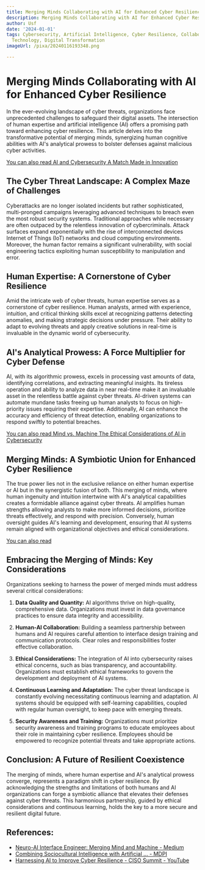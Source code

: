 ```yaml
---
title: Merging Minds Collaborating with AI for Enhanced Cyber Resilience
description: Merging Minds Collaborating with AI for Enhanced Cyber Resilience
author: Usf
date: '2024-01-01'
tags: Cybersecurity, Artificial Intelligence, Cyber Resilience, Collaboration, Innovation,
  Technology, Digital Transformation
imageUrl: /pixa/20240116193348.png

---
```

# Merging Minds Collaborating with AI for Enhanced Cyber Resilience

In the ever-evolving landscape  of cyber threats, organizations face unprecedented challenges to safeguard their digital  assets. The intersection of  human expertise and artificial intelligence (AI) offers a promising path toward enhancing  cyber resilience. This article delves into the transformative potential of merging minds, synergizing human cognitive abilities with AI's analytical prowess  to bolster defenses against malicious cyber activities.

[You can also  read AI and Cybersecurity A Match Made in Innovation](AI%20and%20Cybersecurity%20A%20Match%20Made%20in%20Innovation)


## The Cyber Threat Landscape: A Complex Maze of Challenges

Cyberattacks are no longer isolated incidents but rather sophisticated, multi-pronged campaigns  leveraging advanced techniques  to breach even the  most robust  security  systems. Traditional approaches  while necessary  are often outpaced by the relentless innovation  of cybercriminals. Attack surfaces expand exponentially with the rise of interconnected  devices Internet of Things  (IoT) networks and cloud computing environments. Moreover, the human factor remains a significant vulnerability, with social engineering  tactics exploiting human  susceptibility  to manipulation and error.

## Human Expertise: A Cornerstone of Cyber Resilience

Amid  the intricate web of cyber threats, human expertise serves  as a cornerstone of cyber resilience.  Human analysts, armed with experience, intuition, and critical thinking skills excel at recognizing patterns detecting anomalies, and making strategic decisions under pressure. Their  ability to adapt to evolving threats and apply creative solutions in real-time is invaluable in the dynamic world of cybersecurity.

## AI's Analytical Prowess: A Force Multiplier for  Cyber  Defense

AI, with its algorithmic prowess, excels in processing vast amounts of data, identifying  correlations, and extracting meaningful insights. Its tireless operation  and ability to analyze data in near real-time  make it  an invaluable asset in the relentless  battle against cyber threats. AI-driven systems can automate mundane tasks freeing up human analysts to focus on high-priority issues requiring their expertise. Additionally, AI can enhance the accuracy  and efficiency of  threat detection, enabling organizations to respond swiftly to potential breaches.

[You can also read Mind vs. Machine The Ethical Considerations of AI in Cybersecurity](Mind%20vs.%20Machine%20The%20Ethical%20Considerations%20of%20AI%20in%20Cybersecurity)


## Merging Minds: A Symbiotic Union for Enhanced Cyber Resilience

The true power lies not in the exclusive reliance on either human expertise or AI but in  the synergistic fusion of both. This merging of minds, where human ingenuity and intuition intertwine with AI's  analytical capabilities creates a  formidable alliance  against cyber threats. AI  amplifies human strengths allowing analysts to make more informed decisions, prioritize threats  effectively, and respond with precision.  Conversely, human oversight  guides AI's learning and development, ensuring that AI systems remain aligned with organizational objectives  and ethical considerations.

[You can  also read ]()


## Embracing the Merging of Minds: Key Considerations

Organizations seeking  to harness the power of  merged minds must address several critical considerations:

1.  **Data Quality and  Quantity:** AI algorithms  thrive on high-quality, comprehensive data. Organizations must invest in data governance practices to  ensure data integrity and accessibility.

2. **Human-AI Collaboration:** Building a seamless partnership between humans and AI requires careful attention to  interface  design  training and communication protocols. Clear roles and responsibilities foster effective collaboration.

3. **Ethical Considerations:** The integration of AI into cybersecurity raises ethical  concerns, such as bias transparency, and accountability. Organizations must establish ethical frameworks to govern the development and deployment of AI systems.

4. **Continuous Learning and  Adaptation:** The  cyber threat landscape is constantly evolving necessitating continuous learning and  adaptation. AI  systems should be equipped  with self-learning capabilities, coupled with regular human oversight, to keep pace with emerging threats.

5. **Security Awareness  and Training:**  Organizations must prioritize security awareness and training programs to educate employees about their  role in maintaining cyber resilience. Employees should be empowered to recognize potential threats and take appropriate actions.

## Conclusion: A Future of Resilient Coexistence

The merging of minds, where human expertise and AI's analytical prowess converge, represents a paradigm shift in cyber resilience. By  acknowledging the strengths and limitations of both humans and AI organizations can forge a symbiotic  alliance that elevates their defenses against cyber  threats.  This harmonious partnership, guided by ethical considerations  and continuous learning, holds the key to a more secure and resilient digital future.

## References:
- [Neuro-AI Interface Engineer: Merging Mind and Machine - Medium](https://medium.com/@13032765d/neuro-ai-interface-engineer-merging-mind-and-machine-c97f0093b026)
- [Combining Sociocultural Intelligence with Artificial ... - MDPI](https://www.mdpi.com/2504-2289/6/4/110)
- [Harnessing AI to Improve Cyber Resilience - CISO Summit - YouTube](https://www.youtube.com/watch?v=nSZXNwrlkSU)
